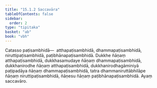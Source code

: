 ```yaml
---
title: "15.1.2 Saccavāra"
tableOfContents: false
sidebar:
  order: 2
type: "tipitaka"
basket: "ab"
book: "vbh"
---
```



<DynamicBreadcrumb />

<Division number="719" book="vbh">

<Paragraph number="2119" book="vbh">
Catasso paṭisambhidā—  atthapaṭisambhidā, dhammapaṭisambhidā, niruttipaṭisambhidā, paṭibhānapaṭisambhidā. Dukkhe ñāṇaṃ atthapaṭisambhidā, dukkhasamudaye ñāṇaṃ dhammapaṭisambhidā, dukkhanirodhe ñāṇaṃ atthapaṭisambhidā, dukkhanirodhagāminiyā paṭipadāya ñāṇaṃ dhammapaṭisambhidā, tatra dhammaniruttābhilāpe ñāṇaṃ niruttipaṭisambhidā, ñāṇesu ñāṇaṃ paṭibhānapaṭisambhidā. Ayaṃ saccavāro.
</Paragraph>
</Division>